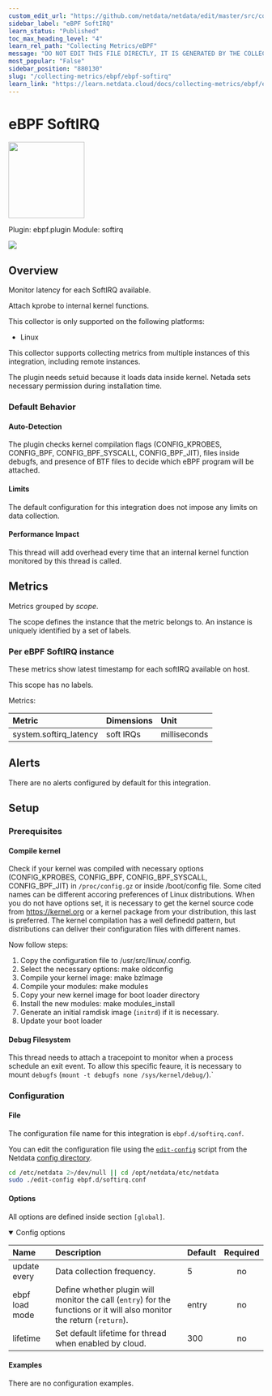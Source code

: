 ```yaml
---
custom_edit_url: "https://github.com/netdata/netdata/edit/master/src/collectors/ebpf.plugin/metadata.yaml"
sidebar_label: "eBPF SoftIRQ"
learn_status: "Published"
toc_max_heading_level: "4"
learn_rel_path: "Collecting Metrics/eBPF"
message: "DO NOT EDIT THIS FILE DIRECTLY, IT IS GENERATED BY THE COLLECTOR'S metadata.yaml FILE"
most_popular: "False"
sidebar_position: "880130"
slug: "/collecting-metrics/ebpf/ebpf-softirq"
learn_link: "https://learn.netdata.cloud/docs/collecting-metrics/ebpf/ebpf-softirq"
---
```



# eBPF SoftIRQ


<img src="https://netdata.cloud/img/ebpf.jpg" width="150"/>


Plugin: ebpf.plugin
Module: softirq

<img src="https://img.shields.io/badge/maintained%20by-Netdata-%2300ab44" />

## Overview

Monitor latency for each SoftIRQ available.

Attach kprobe to internal kernel functions.

This collector is only supported on the following platforms:

- Linux

This collector supports collecting metrics from multiple instances of this integration, including remote instances.

The plugin needs setuid because it loads data inside kernel. Netada sets necessary permission during installation time.

### Default Behavior

#### Auto-Detection

The plugin checks kernel compilation flags (CONFIG_KPROBES, CONFIG_BPF, CONFIG_BPF_SYSCALL, CONFIG_BPF_JIT), files inside debugfs, and presence of BTF files to decide which eBPF program will be attached.

#### Limits

The default configuration for this integration does not impose any limits on data collection.

#### Performance Impact

This thread will add overhead every time that an internal kernel function monitored by this thread is called.


## Metrics

Metrics grouped by *scope*.

The scope defines the instance that the metric belongs to. An instance is uniquely identified by a set of labels.



### Per eBPF SoftIRQ instance

These metrics show latest timestamp for each softIRQ available on host.

This scope has no labels.

Metrics:

| Metric | Dimensions | Unit |
|:------|:----------|:----|
| system.softirq_latency | soft IRQs | milliseconds |



## Alerts

There are no alerts configured by default for this integration.


## Setup

### Prerequisites

#### Compile kernel

Check if your kernel was compiled with necessary options (CONFIG_KPROBES, CONFIG_BPF, CONFIG_BPF_SYSCALL, CONFIG_BPF_JIT) in `/proc/config.gz` or inside /boot/config file. Some cited names can be different accoring preferences of Linux distributions.
When you do not have options set, it is necessary to get the kernel source code from https://kernel.org or a kernel package from your distribution, this last is preferred. The kernel compilation has a well definedd pattern, but distributions can deliver their configuration files
with different names.

Now follow steps:
1. Copy the configuration file to /usr/src/linux/.config.
2. Select the necessary options: make oldconfig
3. Compile your kernel image: make bzImage
4. Compile your modules: make modules
5. Copy your new kernel image for boot loader directory
6. Install the new modules: make modules_install
7. Generate an initial ramdisk image (`initrd`) if it is necessary.
8. Update your boot loader


#### Debug Filesystem

This thread needs to attach a tracepoint to monitor when a process schedule an exit event. To allow this specific feaure, it is necessary to mount `debugfs` (`mount -t debugfs none /sys/kernel/debug/`).`



### Configuration

#### File

The configuration file name for this integration is `ebpf.d/softirq.conf`.


You can edit the configuration file using the [`edit-config`](/docs/netdata-agent/configuration#edit-a-configuration-file-using-edit-config) script from the
Netdata [config directory](/docs/netdata-agent/configuration#the-netdata-config-directory).

```bash
cd /etc/netdata 2>/dev/null || cd /opt/netdata/etc/netdata
sudo ./edit-config ebpf.d/softirq.conf
```
#### Options

All options are defined inside section `[global]`.


<details open><summary>Config options</summary>

| Name | Description | Default | Required |
|:----|:-----------|:-------|:--------:|
| update every | Data collection frequency. | 5 | no |
| ebpf load mode | Define whether plugin will monitor the call (`entry`) for the functions or it will also monitor the return (`return`). | entry | no |
| lifetime | Set default lifetime for thread when enabled by cloud. | 300 | no |

</details>

#### Examples
There are no configuration examples.


